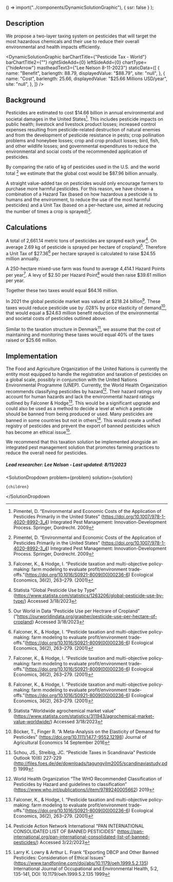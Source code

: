 
  () => import("../components/DynamicSolutionGraphic"),
  { ssr: false }
);


## Description

We propose a two-layer taxing system on pesticides that will target the most hazardous chemicals and their use to reduce their overall environmental and health impacts efficiently.

<DynamicSolutionGraphic
  barChartTitle={"Pesticide Tax - World"}
  barChartTitle2={""}
  rightSideAdd={0}
  leftSideAdd={0}
  chartType={"hideArrow"}
  mastheadText3={"Lee Nelson 8-11-2023"}
  staticData={[
    {
      name: "Benefit",
      barlength: 88.79,
      displayedValue: "$88.79",
      site: "null",
    },
    {
      name: "Cost",
      barlength: 25.66,
      displayedValue: "$25.66 Millions USD/year",
      site: "null",
    },
  ]}
/>

## Background

Pesticides are estimated to cost $14.66 billion in annual environmental and societal damages in the United States[^”1”]. This includes pesticide impacts on public health; livestock and livestock product losses; increased control expenses resulting from pesticide-related destruction of natural enemies and from the development of pesticide resistance in pests; crop pollination problems and honeybee losses; crop and crop product losses; bird, fish, and other wildlife losses; and governmental expenditures to reduce the environmental and social costs of the recommended application of pesticides.

By comparing the ratio of kg of pesticides used in the U.S. and the world total [^”1”] we estimate that the global cost would be $87.96 billion annually.

A straight value-added tax on pesticides would only encourage farmers to purchase more harmful pesticides. For this reason, we have chosen a combination of a Hazard Tax (based on how hazardous a pesticide is to humans and the environment, to reduce the use of the most harmful pesticides) and a Unit Tax (based on a per-hectare use, aimed at reducing the number of times a crop is sprayed)[^”2”].

## Calculations

A total of 2,661.14 metric tons of pesticides are sprayed each year[^”3”]. On average 2.69 kg of pesticide is sprayed per hectare of cropland[^”4”]. Therefore a Unit Tax of $27.36[^”2”] per hectare sprayed is calculated to raise $24.55 million annually.

A 250-hectare mixed-use farm was found to average 4,414.1 Hazard Points per year[^”2”]. A levy of $2.50 per Hazard Point[^”2”] would then raise $39.61 million per year.

Together these two taxes would equal $64.16 million.

In 2021 the global pesticide market was valued at $218.24 billion[^”5”]. These taxes would reduce pesticide use by .028% by price elasticity of demand[^”6”], that would equal a $24.63 million benefit reduction of the environmental and societal costs of pesticides outlined above.

Similar to the taxation structure in Denmark[^”7”], we assume that the cost of maintaining and monitoring these taxes would equal 40% of the taxes raised or $25.66 million.

## Implementation

The Food and Agriculture Organization of the United Nations is currently the entity most equipped to handle the registration and taxation of pesticides on a global scale, possibly in conjunction with the United Nations Environmental Programme (UNEP). Currently, the World Health Organization recommends classifying pesticides by hazard[^”8”]. Their hazard ratings only account for human hazards and lack the environmental hazard ratings outlined by Falconer & Hodge[^”2”]. This would be a significant upgrade and could also be used as a method to decide a level at which a pesticide should be banned from being produced or used. Many pesticides are banned in some countries but not in others[^”9”]. This would create a unified registry of pesticides and prevent the export of banned pesticides which has become an ethical issue[^”10”].

We recommend that this taxation solution be implemented alongside an integrated pest management solution that promotes farming practices to reduce the overall need for pesticides.

##### Lead researcher: Lee Nelson - Last updated: 8/11/2023

[^”1”]: Pimentel, D. “Environmental and Economic Costs of the Application of Pesticides Primarily in the United States” (https://doi.org/10.1007/978-1-4020-8992-3_4) Integrated Pest Management: Innovation-Development Process. Springer, Dordrecht. 2009
[^”2”]: Falconer, K., & Hodge, I. “Pesticide taxation and multi-objective policy-making: farm modeling to evaluate profit/environment trade-offs.”(https://doi.org/10.1016/S0921-8009(00)00236-6) Ecological Economics, 36(2), 263–279. (2001)
[^”3”]: Statista “Global Pesticide Use by Type” (https://www.statista.com/statistics/1263206/global-pesticide-use-by-type/) Accessed 3/18/2023
[^”4”]: Our World in Data “Pesticide Use per Hectrare of Cropland” (“https://ourworldindata.org/grapher/pesticide-use-per-hectare-of-cropland) Accessed 3/18/2023
[^”5”]: Statista “Worldwide agrochemical market value” (https://www.statista.com/statistics/311943/agrochemical-market-value-worldwide/) Accessed 3/18/2023
[^”6”]: Böcker, T., Finger R. “A Meta-Analysis on the Elasticity of Demand for Pesticides” (https://doi.org/10.1111/1477-9552.12198) Journal of Agricultural Economics 14 September 2016
[^”7”]: Schou, JS., Streibig, JC. “Pesticide Taxes in Scandinavia” Pesticide Outlook 10(6) 227-229 (http://files.foes.de/de/downloads/tagungvilm2005/scandinaviastudy.pdf) 1999
[^”8”]: World Health Organization “The WHO Recommended Classification of Pesticides by Hazard and guidelines to classification” (https://www.who.int/publications/i/item/9789240005662) 2019
[^”9”]: Pesticide Action Network International “PAN INTERNATIONAL CONSOLIDATED LIST OF BANNED PESTICIDES” (https://pan-international.org/pan-international-consolidated-list-of-banned-pesticides/) Accessed 3/22/2023
[^”10”]: Larry K. Lowry & Arthur L. Frank “Exporting DBCP and Other Banned Pesticides: Consideration of Ethical Issues” (https://www.tandfonline.com/doi/abs/10.1179/oeh.1999.5.2.135) International Journal of Occupational and Environmental Health, 5:2, 135-141, DOI: 10.1179/oeh.1999.5.2.135 1999

  <SolutionDropdown 
    problem={problem} 
    solution={solution}
  >
    {children}
  </SolutionDropdown

>
